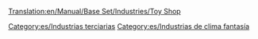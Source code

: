 [[Translation:en/Manual/Base Set/Industries/Toy Shop]]

{{es/Industrias| nombre = Tienda de juguetes
| imagen = en/ToyShop.png
| climas = [[es/Manual/Clima|Fantasía]]
| acepta = [[es/Manual/Base Set/Cargos/Juguetes|Juguetes]]
| produce= Nada
| notas  = No existe en otros [[es/Manual/Clima|climas]]
}}


[[Category:es/Industrias terciarias]]
[[Category:es/Industrias de clima fantasía]]